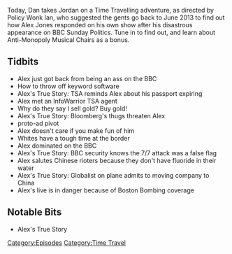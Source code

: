 {{DEFAULTSORT:
    #_EPISODE_0172:June 11, 2013
}}{{Episode
    | title           = June 11, 2013
    | caption         = [https://knowledgefight.libsyn.com/knowledge-fight-june-11-2013 Listen to this episode on Libsyn]
    | episodeNumber   = 172
    | length          = 01:22:56
    | airDate         = June 22, 2018
    | coverageDate    = June 11, 2013
    | episodeType     = [[:Category:Time Travel|Time Travel]]
    | oocDrop         = I hate myself every minutes I'm on this show
    | previousEpisode = [[171: Loosh and Let Live]]
    | nextEpisode     = [[173: February 6-10, 2009]]
}}

{{Stub}}

Today, Dan takes Jordan on a Time Travelling adventure, as directed by Policy Wonk Ian, who suggested the gents go back to June 2013 to find out how Alex Jones responded on his own show after his disastrous appearance on BBC Sunday Politics. Tune in to find out, and learn about Anti-Monopoly Musical Chairs as a bonus.

==Tidbits==

*Alex just got back from being an ass on the BBC
*How to throw off keyword software
*Alex's True Story: TSA reminds Alex about his passport expiring
*Alex met an InfoWarrior TSA agent
*Why do they say I sell gold? Buy gold!
*Alex's True Story: Bloomberg's thugs threaten Alex
*proto-ad pivot
*Alex doesn't care if you make fun of him
*Whites have a tough time at the border
*Alex dominated on the BBC
*Alex's True Story: BBC security knows the 7/7 attack was a false flag
*Alex salutes Chinese rioters because they don't have fluoride in their water
*Alex's True Story: Globalist on plane admits to moving company to China
*Alex's live is in danger because of Boston Bombing coverage

==Notable Bits==

*Alex's True Story

[[Category:Episodes]]
[[Category:Time Travel]]